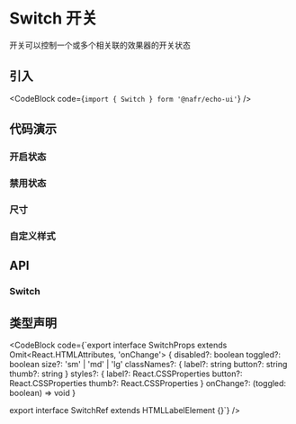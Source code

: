 
# Switch 开关

开关可以控制一个或多个相关联的效果器的开关状态

## 引入

<CodeBlock code={`import { Switch } form '@nafr/echo-ui'`} />

## 代码演示

<Default />

### 开启状态

<Toggled />

### 禁用状态

<Disabled />

### 尺寸

<Size />

### 自定义样式

<Custom />

## API

### Switch

<SwitchAPITable />

## 类型声明

<CodeBlock code={`export interface SwitchProps extends Omit<React.HTMLAttributes<HTMLLabelElement>, 'onChange'> {
  disabled?: boolean
  toggled?: boolean
  size?: 'sm' | 'md' | 'lg'
  classNames?: {
    label?: string
    button?: string
    thumb?: string
  }
  styles?: {
    label?: React.CSSProperties
    button?: React.CSSProperties
    thumb?: React.CSSProperties
  }
  onChange?: (toggled: boolean) => void
}

export interface SwitchRef extends HTMLLabelElement {}`} />
